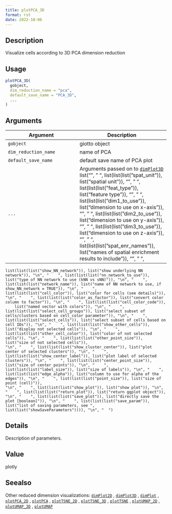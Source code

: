 ```yaml
--- 
title: plotPCA_3D 
format: rst 
date: 2022-10-06 
--- 
```


## Description

Visualize cells according to 3D PCA dimension reduction


## Usage

```r
plotPCA_3D(
  gobject,
  dim_reduction_name = "pca",
  default_save_name = "PCA_3D",
  ...
)
```


## Arguments

Argument      |Description
------------- |----------------
`gobject`     |     giotto object
`dim_reduction_name`     |     name of PCA
`default_save_name`     |     default save name of PCA plot
`...`     |      Arguments passed on to [`dimPlot3D`](#dimplot3d)   list("\n", "    ", list(list(list("spat_unit")), list("spatial unit")), "\n", "    ", list(list(list("feat_type")), list("feature type")), "\n", "    ", list(list(list("dim1_to_use")), list("dimension to use on x-axis")), "\n", "    ", list(list(list("dim2_to_use")), list("dimension to use on y-axis")), "\n", "    ", list(list(list("dim3_to_use")), list("dimension to use on z-axis")), "\n", "    ", list(list(list("spat_enr_names")), list("names of spatial enrichment results to include")), "\n", "    ", 
    list(list(list("show_NN_network")), list("show underlying NN network")), "\n", "    ", list(list(list("nn_network_to_use")), list("type of NN network to use (kNN vs sNN)")), "\n", "    ", list(list(list("network_name")), list("name of NN network to use, if show_NN_network = TRUE")), "\n", "    ", list(list(list("cell_color")), list("color for cells (see details)")), "\n", "    ", list(list(list("color_as_factor")), list("convert color column to factor")), "\n", "    ", list(list(list("cell_color_code")), 
        list("named vector with colors")), "\n", "    ", list(list(list("select_cell_groups")), list("select subset of cells/clusters based on cell_color parameter")), "\n", "    ", list(list(list("select_cells")), list("select subset of cells based on cell IDs")), "\n", "    ", list(list(list("show_other_cells")), list("display not selected cells")), "\n", "    ", list(list(list("other_cell_color")), list("color of not selected cells")), "\n", "    ", list(list(list("other_point_size")), list("size of not selected cells")), 
    "\n", "    ", list(list(list("show_cluster_center")), list("plot center of selected clusters")), "\n", "    ", list(list(list("show_center_label")), list("plot label of selected clusters")), "\n", "    ", list(list(list("center_point_size")), list("size of center points")), "\n", "    ", list(list(list("label_size")), list("size of labels")), "\n", "    ", list(list(list("edge_alpha")), list("column to use for alpha of the edges")), "\n", "    ", list(list(list("point_size")), list("size of point (cell)")), 
    "\n", "    ", list(list(list("show_plot")), list("show plot")), "\n", "    ", list(list(list("return_plot")), list("return ggplot object")), "\n", "    ", list(list(list("save_plot")), list("directly save the plot [boolean]")), "\n", "    ", list(list(list("save_param")), list("list of saving parameters, see ", list(list("showSaveParameters")))), "\n", "  ")


## Details

Description of parameters.


## Value

plotly


## Seealso

Other reduced dimension visualizations:
 [`dimPlot2D`](#dimplot2d) ,
 [`dimPlot3D`](#dimplot3d) ,
 [`dimPlot`](#dimplot) ,
 [`plotPCA_2D`](#plotpca2d) ,
 [`plotPCA`](#plotpca) ,
 [`plotTSNE_2D`](#plottsne2d) ,
 [`plotTSNE_3D`](#plottsne3d) ,
 [`plotTSNE`](#plottsne) ,
 [`plotUMAP_2D`](#plotumap2d) ,
 [`plotUMAP_3D`](#plotumap3d) ,
 [`plotUMAP`](#plotumap)


